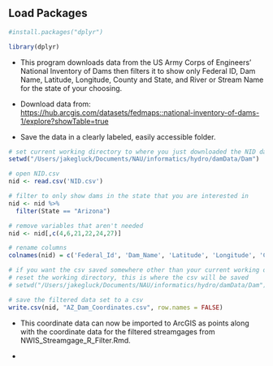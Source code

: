 ## Load Packages

```r
#install.packages("dplyr")

library(dplyr)
```

-   This program downloads data from the US Army Corps of Engineers' National Inventory of Dams then filters it to show only Federal ID, Dam Name, Latitude, Longitude, County and State, and River or Stream Name for the state of your choosing.

-   Download data from: <https://hub.arcgis.com/datasets/fedmaps::national-inventory-of-dams-1/explore?showTable=true>

-  Save the data in a clearly labeled, easily accessible folder. 

```r
# set current working directory to where you just downloaded the NID data to
setwd("/Users/jakegluck/Documents/NAU/informatics/hydro/damData/Dam")

# open NID.csv
nid <- read.csv('NID.csv')

# filter to only show dams in the state that you are interested in
nid <- nid %>%
  filter(State == "Arizona")

# remove variables that aren't needed
nid <- nid[,c(4,6,21,22,24,27)] 

# rename columns
colnames(nid) = c('Federal_Id', 'Dam_Name', 'Latitude', 'Longitude', 'County_State', 'River_Or_Stream')

# if you want the csv saved somewhere other than your current working directory
# reset the working directory, this is where the csv will be saved
# setwd("/Users/jakegluck/Documents/NAU/informatics/hydro/damData/Dam")

# save the filtered data set to a csv
write.csv(nid, "AZ_Dam_Coordinates.csv", row.names = FALSE)
```

-   This coordinate data can now be imported to ArcGIS as points along with the coordinate data for the filtered streamgages from NWIS_Streamgage_R_Filter.Rmd.

-   